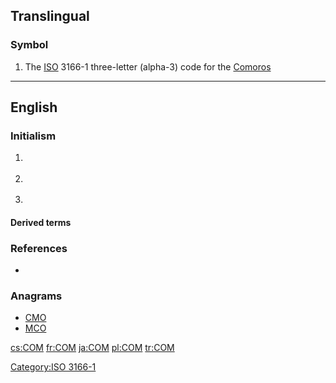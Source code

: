 {{also|Appendix:Variations of "com"}}
==Translingual==

===Symbol===
{{head|mul|symbol}}
# The [[ISO]] 3166-1 three-letter (alpha-3) code for the [[Comoros]]

[[Category:ISO 3166-1]]

----

==English==

===Initialism===
{{rfc-header|Initialism}}
{{en-initialism}}

# {{label|en|computing}} {{initialism of|[[component|Component]] [[object|Object]] [[model|Model]]|lang=en}}
# {{label|en|physics}} {{initialism of|[[centre]] [[of]] [[mass]]|lang=en}}
# {{label|en|physics}} {{initialism of|[[centre]] [[of]] [[momentum]]|lang=en}}

====Derived terms====
{{sense|computing}} {{der3|[[DCOM]]|[[GEDCOM]]|[[XPCOM]]|lang=en}}

===References===
* {{pedia}}

===Anagrams===
* [[CMO#English|CMO]]
* [[MCO#English|MCO]]

[[cs:COM]]
[[fr:COM]]
[[ja:COM]]
[[pl:COM]]
[[tr:COM]]
